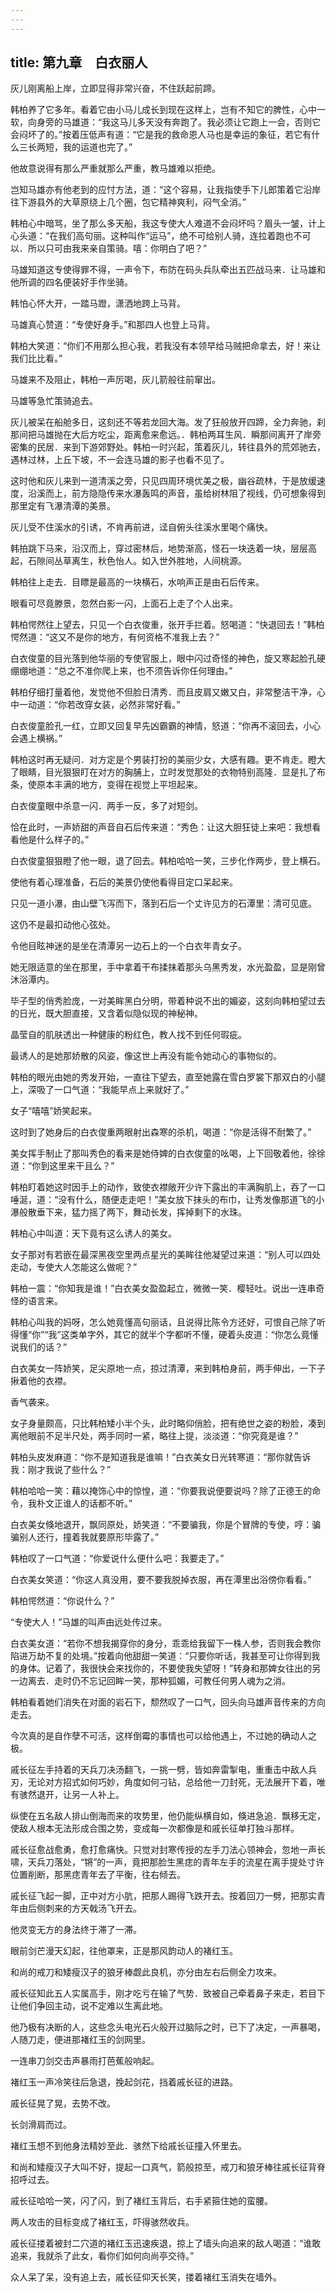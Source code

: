 ```yaml
---
---
---
```

title: 第九章　白衣丽人
---



灰儿刚离船上岸，立即显得非常兴奋，不住跃起前蹄。

韩柏养了它多年。看着它由小马儿成长到现在这样上，岂有不知它的脾性，心中一软，向身旁的马雄道：“我这马儿多天没有奔跑了。我必须让它跑上一会，否则它会闷坏了的。”按着压低声有道：“它是我的救命恩人马也是幸运的象征，若它有什么三长两短，我的运道也完了。”

他故意说得有那么严重就那么严重，教马雄难以拒绝。

岂知马雄亦有他老到的应忖方法，道：“这个容易，让我指使手下儿郎策着它沿岸往下游县外的大草原绕上几个圈，包它精神爽利，闷气全消。”

韩柏心中暗骂，坐了那么多天船，我这专使大人难道不会闷坏吗？眉头一皱，计上心头道：“在我们高句丽。这种叫作“运马”，绝不可给别人骑，连拉着跑也不可以．所以只可由我来亲自策骑。嘻：你明白了吧？”

马雄知道这专使得罪不得，一声令下，布防在码头兵队牵出五匹战马来．让马雄和他所调的四名便装好手作坐骑。

韩怕心怀大开，一踏马蹬，潇洒地跨上马背。

马雄真心赞道：“专使好身手。”和那四人也登上马背。

韩柏大笑道：“你们不用那么担心我，若我没有本领早给马贼把命拿去，好！来让我们比比看。”

马雄来不及阻止，韩柏一声厉喝，灰儿箭般往前窜出。

马雄等急忙策骑追去。

灰儿被呆在船舱多日，这刻还不等若龙回大海。发了狂般放开四蹄，全力奔驰，刹那间把马雄抛在大后方吃尘，距离愈来愈远。．韩柏两耳生风．瞬那间离开了岸旁密集的民居．来到下游郊野处。韩柏一时兴起，策着灰儿，转往县外的荒郊驰去，遇林过林，上丘下坡，不一会连马雄的影子也看不见了。

这时他和灰儿来到一道清溪之旁，只见四周环境优美之极，幽谷疏林，于是放缓速度，沿溪而上，前方隐隐传来水瀑轰鸣的声音，虽给树林阻了视线，仍可想象得到那里定有飞瀑清潭的美景。

灰儿受不住溪水的引诱，不肯再前进，迳自俯头往溪水里喝个痛快。

韩拍跳下马来，沿汉而上，穿过密林后，地势渐高，怪石一块迭着一块，层层高起，石隙间丛草离生，秋色怡人。如入世外胜地，人间桃源。

韩柏往上走去．目瞟是最高的一块横石，水响声正是由石后传来。

眼看可尽竟滕景，忽然白影一闪，上面石上走了个人出来。

韩柏愕然往上望去，只见一个白衣俊重，张开手拦着。怒喝道：“快退回去！”韩柏愕然道：“这又不是你的地方，有何资格不准我上去？”

白衣俊童的目光落到他华丽的专使官服上，眼中闪过奇怪的神色，旋又寒起脸孔硬绷绷地道：“总之不准你爬上来，也不须告诉你任何理由。”

韩柏仔细打量着他，发觉他不但脸日清秀．而且皮肩又嫩又白，非常整洁干净，心中一动道：“你若改穿女装，必然非常好看。”

白衣俊童脸孔一红，立即又回复早先凶霸霸的神情，怒道：“你再不滚回去，小心会遇上横祸。”

韩柏这时再无疑问．对方定是个男装打扮的美丽少女，大感有趣。更不肯走。瞪大了眼睛，目光狠狠盯在对方的胸脯上，立时发觉那处的衣物特别高隆．显是扎了布条，使原本丰满的地方，变得在视觉上平坦起来。

白衣俊童眼中杀意一闪．两手一反，多了对短剑。

恰在此时，一声娇甜的声音自石后传来道：“秀色：让这大胆狂徒上来吧：我想看看他是什么样子的。”

白衣俊童狠狠瞪了他一眼，退了回去。韩柏哈哈一笑，三步化作两步，登上横石。

使他有着心理准备，石后的美景仍使他看得目定口呆起来。

只见一道小瀑，由山壁飞泻而下，落到石后一个丈许见方的石潭里：清可见底。

这仍不是最扣动他心弦处。

令他目眩神迷的是坐在清潭另一边石上的一个白衣年青女子。

她无限适意的坐在那里，手中拿着干布揉抹着那头乌黑秀发，水光盈盈，显是刚曾沐浴潭内。

毕子型的俏秀脸庞，一对美眸黑白分明，带着种说不出的媚姿，这刻向韩柏望过去的日光，既大胆直接，又含着似隐似现的神秘神。

晶莹自的肌肤透出一种健康的粉红色，教人找不到任何瑕疵。

最诱人的是她那娇散的风姿，像这世上再没有能令她动心的事物似的。

韩柏的眼光由她的秀发开始，一直往下望去，直至她露在雪白罗裳下那双白的小腿上，深吸了一口气道：“我能早点上来就好了。”

女子“嘻嘻”娇笑起来。

这时到了她身后的白衣俊重两眼射出森寒的杀机，喝道：“你是活得不耐繁了。”

美女挥手制止了那叫秀色的看来是她侍婢的白衣俊童的吆喝，上下回敬着他，徐徐道：“你到这里来干且么？”

韩柏盯着她这时因手上的动作，致使衣襟敞开少许下露出的丰满胸肌上，吞了一口唾涎，道：“没有什么，随便走走吧！”美女放下抹头的布巾，让秀发像那道飞的小瀑般散垂下来，猛力摇了两下，舞动长发，挥掉剩下的水珠。

韩柏心中叫道：天下竟有这么诱人的美女。

女子那对有若嵌在最深黑夜空里两点星光的美眸往他凝望过来道：“别人可以四处走动，专使大人怎能这么做呢？”

韩柏一震：“你知我是谁！”白衣美女盈盈起立，微微一笑．樱轻吐。说出一连串奇怪的语言来。

韩柏心叫我的妈呀，怎么她竟懂高句丽话，且说得比陈令方还好，可恨自己除了听得懂“你”“我”这类单字外，其它的就半个字都听不懂，硬着头皮道：“你怎么竟懂说我们的话？”

白衣美女一阵娇笑，足尖原地一点，掠过清潭，来到韩柏身前，两手伸出，一下子揪着他的衣襟。

香气袭来。

女子身量颇高，只比韩柏矮小半个头，此时略仰俏脸，把有绝世之姿的粉脸，凑到离他眼前不足半尺处，两手同时一紧，略往上提，淡淡道：“你究竟是谁？”

韩柏头皮发麻道：“你不是知道我是谁嘛！”白衣美女日光转寒道：“那你就告诉我：刚才我说了些什么？”

韩柏哈哈一笑：藉以掩饰心中的惊惶，道：“你要我说便要说吗？除了正德王的命令，我朴文正谁人的话都不听。”

白衣美女倏地退开，飘同原处，娇笑道：“不要骗我，你是个冒牌的专使，哼：骗骗别人还行，撞着我就要原形毕露了。”

韩柏叹了一口气道：“你爱说什么便什么吧：我要走了。”

白衣美女笑道：“你这人真没用，要不要我脱掉衣服，再在潭里出浴傍你看看。”

韩柏愕然道：“你说什么？”

“专使大人！”马雄的叫声由远处传过来。

白衣美女道：“若你不想我揭穿你的身分，乖乖给我留下一株人参，否则我会教你陷进万劫不复的处境。”按着向他甜甜一笑道：“只要你听话，我甚至可让你得到我的身体。记着了，我很快会来找你的，不要使我失望呀！”转身和那婢女往出的另一边离去．走时仍不忘记回眸一笑，那种狐媚，可教任何男人魂为之消。

韩柏看着她们消失在对面的岩石下，颓然叹了一口气，回头向马雄声音传来的方向走去。

今次真的是自作孽不可活，这样倒霉的事情也可以给他遇上，不过她的确动人之极。

戚长征左手持着的天兵刀决汤翻飞，一挑一劈，皆如奔雷掣电，重重击中敌人兵刃，无论对方招式如何巧妙，角度如何刁钻，总给他一刀封死，无法展开下着，唯有骇然退开，让另一人补上。

纵使在五名敌人排山倒海而来的攻势里，他仍能纵横自如，倏进急追．飘移无定，使敌人根本无法形成合围之势，变成每一次都像是和戚长征单打独斗那样。

戚长征愈战愈勇，愈打愈痛快。只觉对封寒传授的左手刀法心领神会，忽地一声长啸，天兵刀落处，“锵”的一声，竟把那脸生黑痣的青年左手的流星在离手提处寸许位置削断，那黑痣青年去了平衡，往右倾去。

戚长征飞起一脚，正中对方小肮，把那人踢得飞跌开去。按着回刀一劈，把那实青年由后侧刺来的方天戟汤飞开去。

他灵变无方的身法终于滞了一滞。

眼前剑芒漫天幻起，往他罩来，正是那风韵动人的褚红玉。

和尚的戒刀和矮瘦汉子的狼牙棒觑此良机，亦分由左右后侧全力攻来。

戚长征知此五人实属高手，刚才吃亏在输了气势．致被自己牵着鼻子来走，若目下让他们争回主动，说不定难以生离此地。

他乃极有决断的人，这些念头电光石火般开过脑际之时，已下了决定，一声暴喝，人随刀走，便进那褚红玉的剑网里。

一连串刀剑交击声暴雨打芭蕉般响起。

褚红玉一声冷笑往后急退，挽起剑花，挡着戚长征的进路。

戚长征晃了晃，去势不改。

长剑滑肩而过。

褚红玉想不到他身法精妙至此．骇然下给戚长征撞入怀里去。

和尚和矮瘦汉子大叫不好，提起一口真气，箭般掠至，戒刀和狼牙棒往戚长征背脊招呼过去。

戚长征哈哈一笑，闪了闪，到了褚红玉背后，右手紧箍住她的蛮腰。

两人攻击的目标变成了褚红玉，吓得骇然收兵。

戚长征搂着被封二穴道的褚红玉迅速疾退，掠上了墙头向追来的敌人喝道：“谁敢追来，我就杀了此女，看你们如何向尚亭交待。”

众人呆了呆，没有追上去，戚长征仰天长笑，搂着褚红玉消失在墙外。